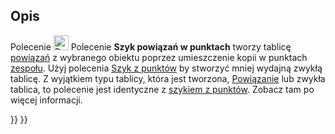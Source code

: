<languages/>

{{Docnav/pl
|[[Draft_PointArray/pl|Szyk z punktów]]
|[[Draft_Edit/pl|Edycja]]
|[[Draft_Workbench/pl|środowisko pracy Rysunek Roboczy]]
|IconL=Draft_PointArray.svg
|IconR=Draft_Edit.svg
|IconC=Workbench_Draft.svg
}}

{{GuiCommand
|Name=Draft PointLinkArray
|Name/pl=Rysunek Roboczy: Szyk powiązań w punktach
|MenuLocation=Modyfikacja → Narzędzia szyku → Szyk powiązań w punktach
|Workbenches=[[Draft_Workbench/pl|Rysunek Roboczy]]
|Version=0.19
|SeeAlso=[[Draft_OrthoArray/pl|Szyk ortogonalny]], [[Draft_PolarArray/pl|Szyk biegunowy]], [[Draft_CircularArray/pl|Szyk kołowy]], [[Draft_PathArray/pl|Szyk po ścieżce]], [[Draft_PointArray/pl|Szyk z punktów]], [[Draft_PointLinkArray/pl|Szyk powiązań w punktach]]
}}

<span id="Description"></span>
==Opis==

Polecenie [[Image:Draft_PointLinkArray.svg|24px]] Polecenie '''Szyk powiązań w punktach''' tworzy tablicę [[App_Link|powiązań]] z wybranego obiektu poprzez umieszczenie kopii w punktach [[Draft_PointArray/pl#Zesp.C3.B3.C5.82_punkt.C3.B3w|zespołu]]. Użyj polecenia [[Draft_PointArray/pl|Szyk z punktów]] by stworzyć mniej wydajną zwykłą tablicę. Z wyjątkiem typu tablicy, która jest tworzona, [[App_Link/pl|Powiązanie]] lub zwykła tablica, to polecenie jest identyczne z [[Draft_PointArray/pl|szykiem z punktów]]. Zobacz tam po więcej informacji.


{{Docnav/pl
|[[Draft_PointArray/pl|Szyk z punktów]]
|[[Draft_Edit/pl|Edycja]]
|[[Draft_Workbench/pl|środowisko pracy Rysunek Roboczy]]
|IconL=Draft_PointArray.svg
|IconR=Draft_Edit.svg
|IconC=Workbench_Draft.svg
}}

{{Draft Tools navi{{#translation:}}}}
{{Userdocnavi{{#translation:}}}}